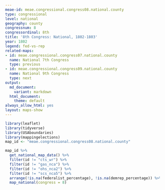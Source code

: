 ```yaml
---
meae-id: meae.congressional.congress08.national.county
type: congressional
level: national
geography: county
congressnum: 8
congressordinal: 8th
title: '8th Congress: National, 1802-1803'
year: 1802
legend: fed-vs-rep
related-maps:
- id: meae.congressional.congress07.national.county
  name: National 7th Congress
  type: previous
- id: meae.congressional.congress09.national.county
  name: National 9th Congress
  type: next
output:
  md_document:
    variant: markdown
  html_document:
    theme: default
always_allow_html: yes
layout: maps-show
---
```


```r
library(leaflet)
library(tidyverse)
library(USAboundaries)
library(mappingelections)
map_id <- "meae.congressional.congress08.national.county"
```

<div class="map">

```r
map_id %>%
  get_national_map_data() %>%
  filter(id != "cts_wr") %>% 
  filter(id != "gas_nca") %>% 
  filter(id != "ohs_nca2") %>% 
  filter(id != "scs_nca5") %>% 
  arrange(!is.na(federalist_percentage), !is.na(demrep_percentage)) %>%
  map_national(congress = 8)
```

</div>

<div class="results-table">

</div>
